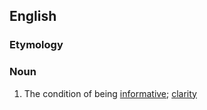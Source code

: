 ==English==

===Etymology===
{{suffix|en|informative|ness}}

===Noun===
{{en-noun|-}}

# The condition of being [[informative]]; [[clarity]]
